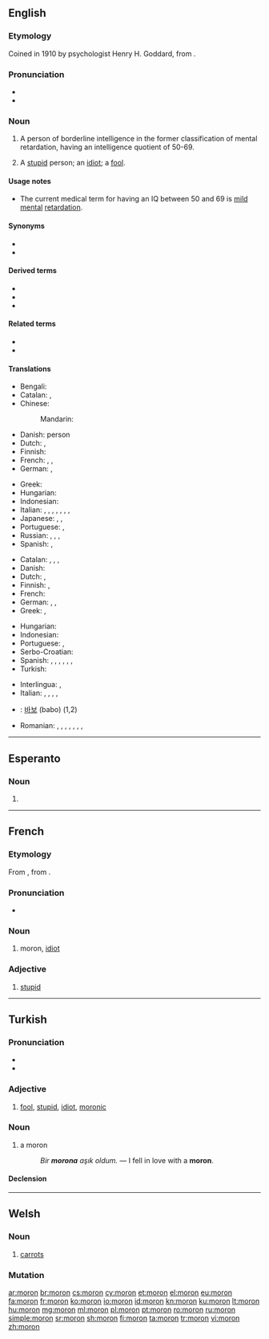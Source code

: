 {{also|mörön|Mörön}}
==English==
{{wikipedia|Moron (psychology)}}

===Etymology===
Coined in 1910 by psychologist Henry H. Goddard, from {{etyl|grc|en}} {{m|grc|μωρός||foolish, dull}}.

===Pronunciation===
* {{IPA|/ˈmɔːɹɒn/|lang=en}}
* {{rhymes|ɔːɹɒn|lang=en}}

===Noun===
{{en-noun}}

# {{lb|en|dated|originally}} A person of borderline intelligence in the former classification of mental retardation, having an intelligence quotient of 50-69.
# {{lb|en|informal}} A [[stupid]] person; an [[idiot]]; a [[fool]].

====Usage notes====
* The current medical term for having an IQ between 50 and 69 is [[mild]] [[mental]] [[retardation]].

====Synonyms====
* {{l|en|Wikisaurus:fool}}
* {{l|en|Wikisaurus:idiot}}

====Derived terms====
* {{l|en|Baltimoron}}
* {{l|en|moronic}}
* {{l|en|moronism}}

====Related terms====
* {{l|en|oxymoron}}
* {{l|en|sophomore}}

====Translations====
{{trans-top|person of borderline intelligence}}
* Bengali: {{t|bn|বোকা|tr=boka|sc=Beng}}
* Catalan: {{t|ca|imbècil|m|f}}, {{t|ca|retardat}}
* Chinese:
*: Mandarin: {{t+|cmn|白痴|tr=báichī|sc=Hani}}
* Danish: {{t+|da|debil}} person
* Dutch: {{t+|nl|idioot}}, {{t+|nl|mongool}}
* Finnish: {{t+|fi|lievästi}} {{t+|fi|kehitysvammainen}}
* French: {{t+|fr|attardé}}, {{t+|fr|crétin|m}}, {{t+|fr|demeuré|m}}
* German: {{t|de|Schwachsinniger|m}}, {{t+|de|Schwachkopf|m}}
{{trans-mid}}
* Greek: {{t+|el|καθυστερημένος}}
* Hungarian: {{t+|hu|gyengeelméjű}}
* Indonesian: {{t+|id|idiot}}
* Italian: {{t+|it|imbecille|m}}, {{t+|it|cretino|m}}, {{t+|it|stupido|m}}, {{t+|it|deficiente|m}}, {{t+|it|babbeo|m}}, {{t+|it|idiota|m}}, {{t+|it|ritardato|m}}, {{t|it|mongoloide|m}}
* Japanese: {{t|ja|低能者|tr=ていのうしゃ, teinōsha}}, {{t+|ja|間抜け|tr=まぬけ, manuke}}, {{t|ja|頓痴気|tr=とんちき, tonchiki}}
* Portuguese: {{t+|pt|retardado}}, {{t+|pt|débil mental}}
* Russian: {{t+|ru|деби́л|m}}, {{t+|ru|приду́рок|m}}, {{t+|ru|крети́н|m}}, {{t+|ru|отморо́зок|m}}
* Spanish: {{t+|es|retrasado|m}}, {{t+|es|retrasada|f}}
{{trans-bottom}}

{{trans-top|person who makes uncool attempts to impress others}}
* Catalan: {{t|ca|imbècil|m|f}}, {{t+|ca|subnormal|m|f}}, {{t|ca|retardat}}, {{t|ca|idiota|m|f}}
* Danish: {{t|da|tåbe|c}}
* Dutch: {{t|nl|mogool}}, {{t+|nl|mongol}}
* Finnish: {{t+|fi|hölmö}}, {{t+|fi|tollo}}
* French: {{t+|fr|andouille|f}}
* German: {{t+|de|Schwachkopf|m}}, {{t+|de|Trottel|m}}, {{t+|de|Depp|m}}
* Greek: {{t+|el|βλαμμένος}}, {{t+|el|κρετίνος|m}}
{{trans-mid}}
* Hungarian: {{t+|hu|hülye}}
* Indonesian: {{t+|id|sontoloyo}}
* Portuguese: {{t+|pt|babaca}}, {{t+|pt|otário}}
* Serbo-Croatian: {{t+|sh|budala|f}}
* Spanish: {{t+|es|subnormal|m|f}}, {{t+|es|retrasado|m}}, {{t+|es|retardado|m}}, {{t|es|débil mental|m|f}}, {{t+|es|imbécil|m|f}}, {{t+|es|idiota|m|f}}, {{t+|es|baboso|m}}
* Turkish: {{t+|tr|moron}}
{{trans-bottom}}
{{trans-see|idiot}}

{{checktrans-top}}
* Interlingua: {{t-check|ia|imbecille}}, {{t-check|ia|idiota}}
* Italian: {{t-check|it|cretino|m}}, {{t-check|it|deficiente|m}}, {{t-check|it|idiota|m}}, {{t-check|it|imbecille|m}}, {{t-check|it|stupido|m}}
{{trans-mid}}
* {{ttbc|ko}}: [[바보]] (babo) (1,2)
* Romanian: {{t-check|ro|retardat|m}}, {{t-check|ro|retardată|f}}, {{t-check|ro|tâmpit|m}}, {{t-check|ro|tâmpită|f}}, {{t-check|ro|imbecil|m}}, {{t-check|ro|imbecilă|f}}, {{t-check|ro|idiot|m}}, {{t-check|ro|idioată|f}}
{{trans-bottom}}

----

==Esperanto==

===Noun===
{{eo-head}}

# {{eo-form of|mor|on}}

----

==French==

===Etymology===
From {{etyl|en|fr}}, from {{etyl|grc|en}} {{m|grc|μωρός||foolish, dull}}.

===Pronunciation===
* {{a|Québec}} {{IPA|/mɔʁõ/|lang=fr}}

===Noun===
{{fr-noun|m|f=moronne}}

# {{lb|fr|Québec}} moron, [[idiot]]

===Adjective===
{{fr-adj|f=moronne}}

# {{lb|fr|Québec|informal}} [[stupid]]
#: {{ux|fr|Que t'es '''moron''', toi !|Gosh, you're '''stupid'''!|inline=1}}

----

==Turkish==

===Pronunciation===
* {{IPA|[moɾˈon]|lang=tr}}
* {{hyphenation|mo|ron|lang=tr}}

===Adjective===
{{tr-adj}}

# [[fool]], [[stupid]], [[idiot]], [[moronic]]

===Noun===
{{tr-noun|u|lar}}

# a moron
#: ''Bir '''morona''' aşık oldum.'' — I fell in love with a '''moron'''.

====Declension====
{{tr-noun-c|o|d}}

----

==Welsh==

===Noun===
{{head|cy|noun|g=f|singulative|moronen}}

# [[carrot]]s

===Mutation===
{{cy-mut-auto}}

{{catlangcode|cy|Vegetables}}

[[ar:moron]]
[[br:moron]]
[[cs:moron]]
[[cy:moron]]
[[et:moron]]
[[el:moron]]
[[eu:moron]]
[[fa:moron]]
[[fr:moron]]
[[ko:moron]]
[[io:moron]]
[[id:moron]]
[[kn:moron]]
[[ku:moron]]
[[lt:moron]]
[[hu:moron]]
[[mg:moron]]
[[ml:moron]]
[[pl:moron]]
[[pt:moron]]
[[ro:moron]]
[[ru:moron]]
[[simple:moron]]
[[sr:moron]]
[[sh:moron]]
[[fi:moron]]
[[ta:moron]]
[[tr:moron]]
[[vi:moron]]
[[zh:moron]]